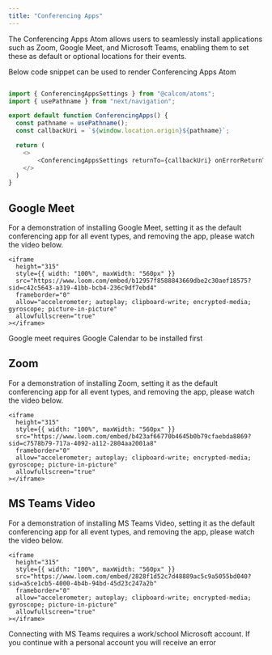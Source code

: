 ```yaml
---
title: "Conferencing Apps"
---
```


The Conferencing Apps Atom allows users to seamlessly install applications such as Zoom, Google Meet, and Microsoft Teams, enabling them to set these as default or optional locations for their events.

Below code snippet can be used to render Conferencing Apps Atom 

```js

import { ConferencingAppsSettings } from "@calcom/atoms";
import { usePathname } from "next/navigation";

export default function ConferencingApps() {
  const pathname = usePathname();
  const callbackUri = `${window.location.origin}${pathname}`;

  return (
    <>
        <ConferencingAppsSettings returnTo={callbackUri} onErrorReturnTo={callbackUri} />
    </>
  )
}
```

## Google Meet

For a demonstration of installing Google Meet, setting it as the default conferencing app for all event types, and removing the app, please watch the video below.

<p></p>

    <iframe
      height="315"
      style={{ width: "100%", maxWidth: "560px" }}
      src="https://www.loom.com/embed/b12957f8588843669dbe2c30aef18575?sid=c42c5643-a319-41bb-bcb4-236c9df7ebd4"
      frameborder="0"
      allow="accelerometer; autoplay; clipboard-write; encrypted-media; gyroscope; picture-in-picture"
      allowfullscreen="true"
    ></iframe>

<p></p>

<Info>Google meet requires Google Calendar to be installed first</Info>

## Zoom

For a demonstration of installing Zoom, setting it as the default conferencing app for all event types, and removing the app, please watch the video below.

<p></p>

    <iframe
      height="315"
      style={{ width: "100%", maxWidth: "560px" }}
      src="https://www.loom.com/embed/b423af66770b4645b0b79cfaebda8869?sid=c7578b79-717a-4092-a112-2804aa2001a8"
      frameborder="0"
      allow="accelerometer; autoplay; clipboard-write; encrypted-media; gyroscope; picture-in-picture"
      allowfullscreen="true"
    ></iframe>

<p></p>

## MS Teams Video 

For a demonstration of installing MS Teams Video, setting it as the default conferencing app for all event types, and removing the app, please watch the video below.

<p></p>

    <iframe
      height="315"
      style={{ width: "100%", maxWidth: "560px" }}
      src="https://www.loom.com/embed/2828f1d52c7d48889ac5c9a5055bd040?sid=a5ce1cb5-4000-4b4b-94bd-45d23c247a2b"
      frameborder="0"
      allow="accelerometer; autoplay; clipboard-write; encrypted-media; gyroscope; picture-in-picture"
      allowfullscreen="true"
    ></iframe>

<p></p>

<Info>
  Connecting with MS Teams requires a work/school Microsoft account.
  If you continue with a personal account you will receive an error
</Info>